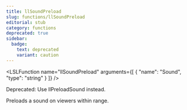 ```yaml
---
title: llSoundPreload
slug: functions/llSoundPreload
editorial: stub
category: functions
deprecated: true
sidebar:
  badge:
    text: deprecated
    variant: caution
---
```


<LSLFunction
	name="llSoundPreload"
	arguments={[
	{
		"name": "Sound",
		"type": "string"
	}
]}
/>

Deprecated: Use llPreloadSound instead.

Preloads a sound on viewers within range.
